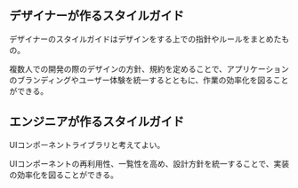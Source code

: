 ## デザイナーが作るスタイルガイド

デザイナーのスタイルガイドはデザインをする上での指針やルールをまとめたもの。

複数人での開発の際のデザインの方針、規約を定めることで、アプリケーションのブランディングやユーザー体験を統一するとともに、作業の効率化を図ることができる。

## エンジニアが作るスタイルガイド

UIコンポーネントライブラリと考えてよい。

UIコンポーネントの再利用性、一覧性を高め、設計方針を統一することで、実装の効率化を図ることができる。
